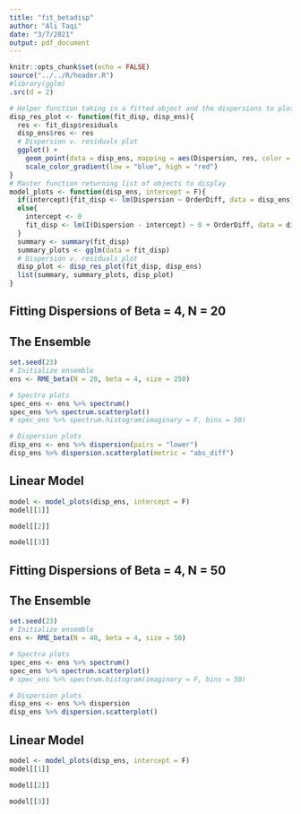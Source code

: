 ```yaml
---
title: "fit_betadisp"
author: "Ali Taqi"
date: "3/7/2021"
output: pdf_document
---
```


```r
knitr::opts_chunk$set(echo = FALSE)
source("../../R/header.R")
#library(gglm)
.src(d = 2)
```

```r
# Helper function taking in a fitted object and the dispersions to plot residuals against dispersions
disp_res_plot <- function(fit_disp, disp_ens){
  res <- fit_disp$residuals
  disp_ens$res <- res
  # Dispersion v. residuals plot
  ggplot() + 
    geom_point(data = disp_ens, mapping = aes(Dispersion, res, color = OrderDiff)) +
    scale_color_gradient(low = "blue", high = "red")
}
# Master function returning list of objects to display
model_plots <- function(disp_ens, intercept = F){
  if(intercept){fit_disp <- lm(Dispersion ~ OrderDiff, data = disp_ens)}
  else{
    intercept <- 0
    fit_disp <- lm(I(Dispersion - intercept) ~ 0 + OrderDiff, data = disp_ens)
  }
  summary <- summary(fit_disp)
  summary_plots <- gglm(data = fit_disp)
  # Dispersion v. residuals plot
  disp_plot <- disp_res_plot(fit_disp, disp_ens)
  list(summary, summary_plots, disp_plot)
}
```

## Fitting Dispersions of Beta = 4, N = 20

\newpage

## The Ensemble

```r
set.seed(23)
# Initialize ensemble
ens <- RME_beta(N = 20, beta = 4, size = 250)

# Spectra plots
spec_ens <- ens %>% spectrum()
spec_ens %>% spectrum.scatterplot()
# spec_ens %>% spectrum.histogram(imaginary = F, bins = 50)

# Dispersion plots
disp_ens <- ens %>% dispersion(pairs = "lower")
disp_ens %>% dispersion.scatterplot(metric = "abs_diff")
```

## Linear Model

```r
model <- model_plots(disp_ens, intercept = F)
model[[1]]
```

\newpage

```r
model[[2]]
```

```r
model[[3]]
```

\newpage

## Fitting Dispersions of Beta = 4, N = 50

## The Ensemble

```r
set.seed(23)
# Initialize ensemble
ens <- RME_beta(N = 40, beta = 4, size = 50)

# Spectra plots
spec_ens <- ens %>% spectrum()
spec_ens %>% spectrum.scatterplot()
# spec_ens %>% spectrum.histogram(imaginary = F, bins = 50)

# Dispersion plots
disp_ens <- ens %>% dispersion
disp_ens %>% dispersion.scatterplot()
```

\newpage

## Linear Model

```r
model <- model_plots(disp_ens, intercept = F)
model[[1]]
```

\newpage

```r
model[[2]]
```

```r
model[[3]]
```